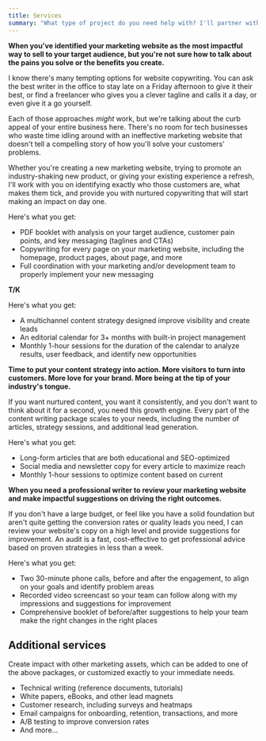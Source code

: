 ```yaml
---
title: Services
summary: "What type of project do you need help with? I'll partner with you to create concise and impactful writing that inspires tangible outcomes for your business."
---
```


<Package type="Website copywriting" price="$5,000 - $10,000">
<Body>

**When you've identified your marketing website as the most impactful way to sell to your target audience, but you're
not sure how to talk about the pains you solve or the benefits you create.**

I know there's many tempting options for website copywriting. You can ask the best writer in the office to stay late on
a Friday afternoon to give it their best, or find a freelancer who gives you a clever tagline and calls it a day, or
even give it a go yourself.

Each of those approaches _might_ work, but we're talking about the <span class="text-green font-semibold">curb appeal of
your entire business here</span>. There's no room for tech businesses who waste time idling around with an ineffective marketing website that doesn't tell a compelling story of how you'll solve your customers' problems.

Whether you're creating a new marketing website, trying to promote an industry-shaking new product, or giving your
existing experience a refresh, I'll work with you on identifying exactly who those customers are, what makes them tick,
and provide you with nurtured copywriting that will start making an impact on day one.

</Body>
<Get price="$5,000 - $10,000" query="copywriting">

Here's what you get:

- PDF booklet with analysis on your target audience, customer pain points, and key messaging (taglines and CTAs)
- Copywriting for every page on your marketing website, including the homepage, product pages, about page, and more
- Full coordination with your marketing and/or development team to properly implement your new messaging

</Get>

</Package>

<Package type="Content strategy" price="$3,000 - $5,000">
<Body>

**T/K**

</Body>
<Get price="$3,000 - $5,000">

Here's what you get:

- A multichannel content strategy designed improve visibility and create leads
- An editorial calendar for 3+ months with built-in project management
- Monthly 1-hour sessions for the duration of the calendar to analyze results, user feedback, and identify new
  opportunities

</Get>

</Package>

<Package type="Content writing" price="$1,000/mo - $5,000+/mo">
<Body>

**Time to put your content strategy into action. More visitors to turn into customers. More love for your brand. More
being at the tip of your industry's tongue.**

If you want nurtured content, you want it consistently, and you don't want to think about it for a second, you need this
growth engine. Every part of the content writing package scales to your needs, including the number of articles,
strategy sessions, and additional lead generation.

</Body>
<Get price="$1,000/mo - $5,000+/mo">

Here's what you get:

- Long-form articles that are both educational and SEO-optimized
- Social media and newsletter copy for every article to maximize reach
- Monthly 1-hour sessions to optimize content based on current

</Get>
</Package>

<Package type="Website audit" price="$599 (paid upfront)">
<Body>

**When you need a professional writer to review your marketing website and make impactful suggestions on driving the
right outcomes.**

If you don't have a large budget, or feel like you have a solid foundation but aren't quite getting the conversion rates
or quality leads you need, I can review your website's copy on a high level and provide suggestions for improvement. An
audit is a fast, cost-effective to get professional advice based on proven strategies in less than a week.

</Body>
<Get price="$599 (paid upfront)">

Here's what you get:

- Two 30-minute phone calls, before and after the engagement, to align on your goals and identify problem areas
- Recorded video screencast so your team can follow along with my impressions and suggestions for improvement
- Comprehensive booklet of before/after suggestions to help your team make the right changes in the right places

</Get>
</Package>

## Additional services

Create impact with other marketing assets, which can be added to one of the above packages, or customized exactly to
your immediate needs.

- Technical writing (reference documents, tutorials)
- White papers, eBooks, and other lead magnets
- Customer research, including surveys and heatmaps
- Email campaigns for onboarding, retention, transactions, and more
- A/B testing to improve conversion rates
- And more...
